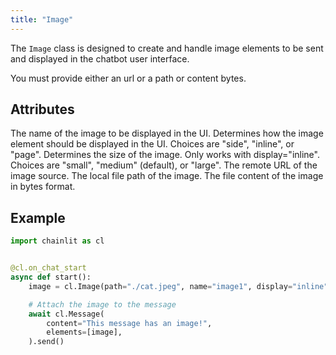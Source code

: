 ```yaml
---
title: "Image"
---
```


The `Image` class is designed to create and handle image elements to be sent and displayed in the chatbot user interface.

You must provide either an url or a path or content bytes.

## Attributes

<ParamField path="name" type="str">
  The name of the image to be displayed in the UI.
</ParamField>

<ParamField path="display" type="ElementDisplay" optional>
  Determines how the image element should be displayed in the UI. Choices are
  "side", "inline", or "page".
</ParamField>

<ParamField path="size" type="ElementSize" optional>
  Determines the size of the image. Only works with display="inline". Choices
  are "small", "medium" (default), or "large".
</ParamField>

<ParamField path="url" type="str" optional>
  The remote URL of the image source.
</ParamField>

<ParamField path="path" type="str" optional>
  The local file path of the image.
</ParamField>

<ParamField path="content" type="bytes" optional>
  The file content of the image in bytes format.
</ParamField>

## Example

```python
import chainlit as cl


@cl.on_chat_start
async def start():
    image = cl.Image(path="./cat.jpeg", name="image1", display="inline")

    # Attach the image to the message
    await cl.Message(
        content="This message has an image!",
        elements=[image],
    ).send()
```
